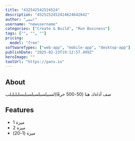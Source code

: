 ```yaml
---
title: "432542542524524"
description: "4525252452424624642642"
author: "اسمي"
username: "newusername"
categories: ["Create & Build", "Run Business"]
tags: ["", "", ""]
pricing:
  model: "free"
softwareTypes: ["web-app", "mobile-app", "desktop-app"]
publishDate: "2025-02-23T19:12:57.499Z"
heroImage: ""
toolUrl: "https://panx.io"
---
```

## About
صف أداةك هنا (50-500 حرفًا)لسبيلسبلسبلسبلبسلبلبلبلب

## Features
- ميزة 1
- ميزة 2
- ميزة (1-20)